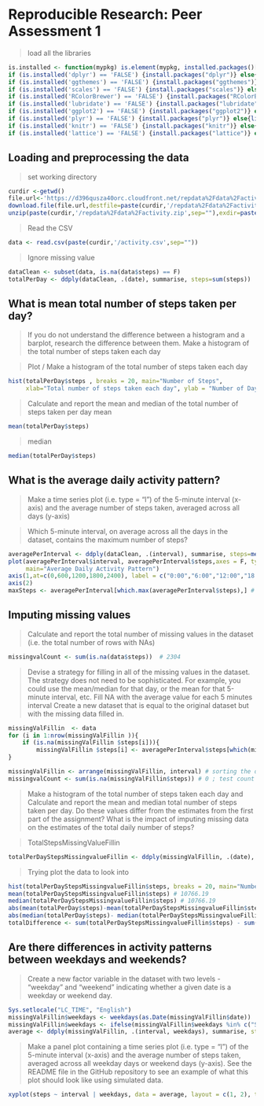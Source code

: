
# Reproducible Research: Peer Assessment 1

> load all the libraries

```r
is.installed <- function(mypkg) is.element(mypkg, installed.packages()[,1]) 
if (is.installed('dplyr') == 'FALSE') {install.packages("dplyr")} else{library(dplyr)}
if (is.installed('ggthemes') == 'FALSE') {install.packages("ggthemes")} else{library(ggthemes)}
if (is.installed('scales') == 'FALSE') {install.packages("scales")} else{library(scales)}
if (is.installed('RColorBrewer') == 'FALSE') {install.packages("RColorBrewer")} else{library(RColorBrewer)}
if (is.installed('lubridate') == 'FALSE') {install.packages("lubridate")} else{library(lubridate)}
if (is.installed('ggplot2') == 'FALSE') {install.packages("ggplot2")} else{library(ggplot2)}
if (is.installed('plyr') == 'FALSE') {install.packages("plyr")} else{library(plyr)}
if (is.installed('knitr') == 'FALSE') {install.packages("knitr")} else{library(knitr)}
if (is.installed('lattice') == 'FALSE') {install.packages("lattice")} else{library(lattice)}

```
## Loading and preprocessing the data

> set working directory
```r
curdir <-getwd()
file.url<-'https://d396qusza40orc.cloudfront.net/repdata%2Fdata%2Factivity.zip'
download.file(file.url,destfile=paste(curdir,'/repdata%2Fdata%2Factivity.zip',sep=""))
unzip(paste(curdir,'/repdata%2Fdata%2Factivity.zip',sep=""),exdir=paste(curdir,sep=""),overwrite=TRUE)
```

> Read the CSV
```r
data <- read.csv(paste(curdir,'/activity.csv',sep=""))
```

> Ignore missing value
```r
dataClean <- subset(data, is.na(data$steps) == F)
totalPerDay <- ddply(dataClean, .(date), summarise, steps=sum(steps))
```

## What is mean total number of steps taken per day?

> If you do not understand the difference between a histogram and a barplot, research the difference between them. Make a histogram of the total number of steps taken each day

> Plot /  Make a histogram of the total number of steps taken each day
```r
hist(totalPerDay$steps , breaks = 20, main="Number of Steps", 
     xlab="Total number of steps taken each day", ylab = "Number of Days",col="red")
```
>Calculate and report the mean and median of the total number of steps taken per day
> mean
```r
mean(totalPerDay$steps)
```

> median
```r
median(totalPerDay$steps)	 
```


## What is the average daily activity pattern?
>  Make a time series plot (i.e. type = "l") of the 5-minute interval (x-axis) and the average number of steps taken, averaged across all days (y-axis)

>  Which 5-minute interval, on average across all the days in the dataset, contains the maximum number of steps?

```r
averagePerInterval <- ddply(dataClean, .(interval), summarise, steps=mean(steps))
plot(averagePerInterval$interval, averagePerInterval$steps,axes = F, type="l", col="red", xlab="Time", ylab="Average Number of Steps",
     main="Average Daily Activity Pattern")
axis(1,at=c(0,600,1200,1800,2400), label = c("0:00","6:00","12:00","18:00","24:00"))
axis(2)
maxSteps <- averagePerInterval[which.max(averagePerInterval$steps),] # 8.35 + 5-minute  = (8.35-8.40)
```	 

## Imputing missing values

>  Calculate and report the total number of missing values in the dataset (i.e. the total number of rows with NAs)
```r
missingvalCount <- sum(is.na(data$steps))  # 2304
```

>  Devise a strategy for filling in all of the missing values in the dataset. The strategy does not need to be sophisticated. For example, you could use the mean/median for that day, or the mean for that 5-minute interval, etc.
>  Fill NA with the average value for each 5 minutes interval
>  Create a new dataset that is equal to the original dataset but with the missing data filled in.
```r
missingValFillin  <- data 
for (i in 1:nrow(missingValFillin )){
    if (is.na(missingValFillin $steps[i])){
        missingValFillin $steps[i] <- averagePerInterval$steps[which(missingValFillin $interval[i] == averagePerInterval$interval)]}
}

missingValFillin <- arrange(missingValFillin, interval) # sorting the data by interval
missingvalCount <- sum(is.na(missingValFillin$steps)) # 0 ; test count the missing value 
```

>  Make a histogram of the total number of steps taken each day and Calculate and report the mean and median total number of steps taken per day. 
>  Do these values differ from the estimates from the first part of the assignment? 
>  What is the impact of imputing missing data on the estimates of the total daily number of steps?

> TotalStepsMissingValueFillin
```r
totalPerDayStepsMissingvalueFillin <- ddply(missingValFillin, .(date), summarise, steps=sum(steps))
```

>  Trying plot the data to look into
```r
hist(totalPerDayStepsMissingvalueFillin$steps, breaks = 20, main="Number of Steps", xlab="Total number of steps taken each day", ylab = "Number of Days",col="red")
mean(totalPerDayStepsMissingvalueFillin$steps) # 10766.19
median(totalPerDayStepsMissingvalueFillin$steps) # 10766.19
abs(mean(totalPerDay$steps)-mean(totalPerDayStepsMissingvalueFillin$steps)) # 0
abs(median(totalPerDay$steps)- median(totalPerDayStepsMissingvalueFillin$steps))/median(totalPerDay$steps) #0.0001104207
totalDifference <- sum(totalPerDayStepsMissingvalueFillin$steps) - sum(dataClean$steps)  # 86129.51
```

## Are there differences in activity patterns between weekdays and weekends?

>   Create a new factor variable in the dataset with two levels - "weekday" and "weekend" indicating whether a given date is a weekday or weekend day.
```r
Sys.setlocale("LC_TIME", "English") 
missingValFillin$weekdays <- weekdays(as.Date(missingValFillin$date))
missingValFillin$weekdays <- ifelse(missingValFillin$weekdays %in% c("Saturday", "Sunday"),"weekend", "weekday")
average <- ddply(missingValFillin, .(interval, weekdays), summarise, steps=mean(steps))
```


>    Make a panel plot containing a time series plot (i.e. type = "l") of the 5-minute interval (x-axis) and the average number of steps taken, averaged across all weekday days or weekend days (y-axis). See the README file in the GitHub repository to see an example of what this plot should look like using simulated data.
```r
xyplot(steps ~ interval | weekdays, data = average, layout = c(1, 2), type="l", xlab = "Interval", ylab = "Number of steps" , col="red")
```

